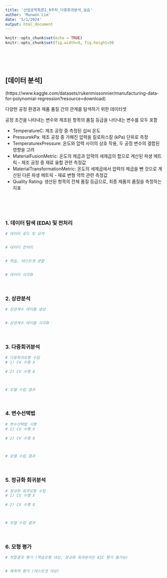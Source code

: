 ```yaml
---
title: '산업공학특론I_9주차_다중회귀분석_실습'
author: 'Munwon Lim'
date: '5/1/2024'
output: html_document
---
```


```r
knitr::opts_chunk$set(echo = TRUE)
knitr::opts_chunk$set(fig.width=9, fig.height=9)
```

<br>
<br>
<br>



## [데이터 분석]

(https://www.kaggle.com/datasets/rukenmissonnier/manufacturing-data-for-polynomial-regression?resource=download)

다양한 공정 환경과 제품 품질 간의 관계를 탐색하기 위한 데이터셋

공정 조건을 나타내는 변수와 제조된 항목의 품질 등급을 나타내는 변수를 모두 포함

* TemperatureC: 제조 공정 중 측정된 섭씨 온도
* PressurekPa: 제조 공정 중 가해진 압력을 킬로파스칼 (kPa) 단위로 측정
* TemperaturexPressure: 온도와 압력 사이의 상호 작용, 두 공정 변수의 결합된 영향을 고려
* MaterialFusionMetric: 온도의 제곱과 압력의 세제곱의 합으로 계산된 파생 메트릭 - 제조 공정 중 재료 융합 관련 측정값
* MaterialTransformationMetric: 온도의 세제곱에서 압력의 제곱을 뺀 것으로 계산된 다른 파생 메트릭 - 재료 변형 역학 관련 측정값
* Quality Rating: 생산된 항목의 전체 품질 등급으로, 최종 제품의 품질을 측정하는 지표

<br>
<br>
<br>

### 1. 데이터 탐색 (EDA) 및 전처리
```r

# 데이터 로드 및 요약


# 데이터 전처리


# 학습, 테스트셋 분할


# 데이터 시각화


```

<br>

### 2. 상관분석
```r

# 상관계수 테이블 생성


# 상관계수 테이블 시각화


```

<br>

### 3. 다중회귀분석

```r

# 다중회귀모형 수립
# 1) CV 수행 X

# 2) CV 수행 O



# 모델 수립 결과

```


<br>

### 4. 변수선택법

```r

# 변수선택법 시행
# 1) CV 수행 X

# 2) CV 수행 O



# 모델 수립 결과

```


<br>

### 5. 정규화 회귀분석

```r

# 정규화 회귀모형 수립
# 1) CV 수행 X

# 2) CV 수행 O



# 모델 수립 결과

```

<br>

### 6. 모형 평가 

```r

# 적합결과 평가 (학습모형 대상, 정규화 회귀분석은 AIC 평가 불가능)


# 예측력 평가 (테스트셋 대상)


```
